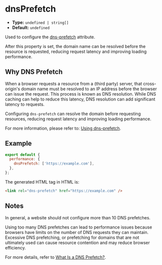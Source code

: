 # dnsPrefetch

- **Type:** `undefined | string[]`
- **Default:** `undefined`

Used to configure the [dns-prefetch](https://developer.mozilla.org/en-US/docs/Web/HTML/Attributes/rel/dns-prefetch) attribute.

After this property is set, the domain name can be resolved before the resource is requested, reducing request latency and improving loading performance.

## Why DNS Prefetch

When a browser requests a resource from a (third party) server, that cross-origin's domain name must be resolved to an IP address before the browser can issue the request. This process is known as DNS resolution. While DNS caching can help to reduce this latency, DNS resolution can add significant latency to requests.

Configuring `dns-prefetch` can resolve the domain before requesting resources, reducing request latency and improving loading performance.

For more information, please refer to: [Using dns-prefetch](https://developer.mozilla.org/en-US/docs/Web/Performance/dns-prefetch).

## Example

```js
export default {
  performance: {
    dnsPrefetch: ['https://example.com'],
  },
};
```

The generated HTML tag in HTML is:

```html
<link rel="dns-prefetch" href="https://example.com" />
```

## Notes

In general, a website should not configure more than 10 DNS prefetches.

Using too many DNS prefetches can lead to performance issues because browsers have limits on the number of DNS requests they can maintain. Excessive DNS prefetching, or prefetching for domains that are not ultimately used can cause resource contention and may reduce browser efficiency.

For more details, refer to [What Is a DNS Prefetch?](https://www.splunk.com/en_us/blog/learn/dns-prefetch.html).
